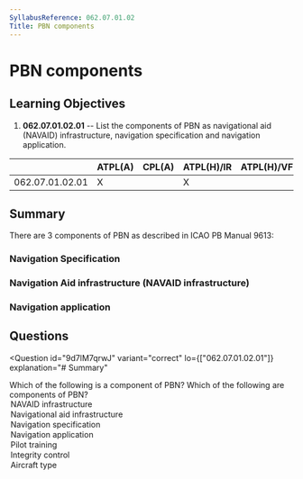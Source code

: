 ```yaml
---
SyllabusReference: 062.07.01.02
Title: PBN components
---
```


# PBN components

## Learning Objectives

1. **062.07.01.02.01** -- List the components of PBN as navigational aid
   (NAVAID) infrastructure, navigation specification and navigation application.

|                 | ATPL(A) | CPL(A) | ATPL(H)/IR | ATPL(H)/VFR | CPL(H) | IR  | CBIR(A) |
| --------------- | ------- | ------ | ---------- | ----------- | ------ | --- | ------- |
| 062.07.01.02.01 | X       |        | X          |             |        | X   |         |

## Summary

There are 3 components of PBN as described in ICAO PB Manual 9613:

### Navigation Specification

### Navigation Aid infrastructure (NAVAID infrastructure)

### Navigation application

## Questions

<Question
  id="9d7lM7qrwJ"
  variant="correct"
  lo={["062.07.01.02.01"]}
  explanation="# Summary"
>
  <Text variant="oneCorrect">
    Which of the following is a component of PBN?
  </Text>
  <Text variant="multipleCorrect" select={5}>
    Which of the following are components of PBN?
  </Text>
  <Option id="9d7lM7qrwJ-1" correct key="1">
    NAVAID infrastructure
  </Option>
  <Option id="9d7lM7qrwJ-2" correct key="1">
    Navigational aid infrastructure
  </Option>
  <Option id="9d7lM7qrwJ-3" correct>
    Navigation specification
  </Option>
  <Option id="9d7lM7qrwJ-4" correct>
    Navigation application
  </Option>
  <Option id="9d7lM7qrwJ-5">Pilot training</Option>
  <Option id="9d7lM7qrwJ-6">Integrity control</Option>
  <Option id="9d7lM7qrwJ-7">Aircraft type</Option>
</Question>
